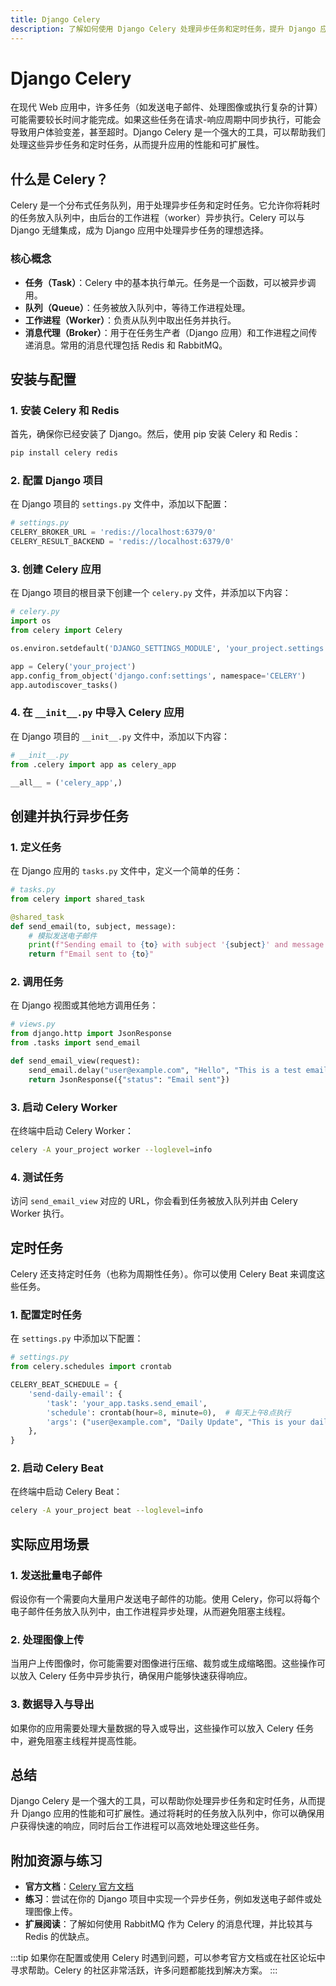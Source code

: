```yaml
---
title: Django Celery
description: 了解如何使用 Django Celery 处理异步任务和定时任务，提升 Django 应用的性能和可扩展性。
---
```


# Django Celery

在现代 Web 应用中，许多任务（如发送电子邮件、处理图像或执行复杂的计算）可能需要较长时间才能完成。如果这些任务在请求-响应周期中同步执行，可能会导致用户体验变差，甚至超时。Django Celery 是一个强大的工具，可以帮助我们处理这些异步任务和定时任务，从而提升应用的性能和可扩展性。

## 什么是 Celery？

Celery 是一个分布式任务队列，用于处理异步任务和定时任务。它允许你将耗时的任务放入队列中，由后台的工作进程（worker）异步执行。Celery 可以与 Django 无缝集成，成为 Django 应用中处理异步任务的理想选择。

### 核心概念

- **任务（Task）**：Celery 中的基本执行单元。任务是一个函数，可以被异步调用。
- **队列（Queue）**：任务被放入队列中，等待工作进程处理。
- **工作进程（Worker）**：负责从队列中取出任务并执行。
- **消息代理（Broker）**：用于在任务生产者（Django 应用）和工作进程之间传递消息。常用的消息代理包括 Redis 和 RabbitMQ。

## 安装与配置

### 1. 安装 Celery 和 Redis

首先，确保你已经安装了 Django。然后，使用 pip 安装 Celery 和 Redis：

```bash
pip install celery redis
```

### 2. 配置 Django 项目

在 Django 项目的 `settings.py` 文件中，添加以下配置：

```python
# settings.py
CELERY_BROKER_URL = 'redis://localhost:6379/0'
CELERY_RESULT_BACKEND = 'redis://localhost:6379/0'
```

### 3. 创建 Celery 应用

在 Django 项目的根目录下创建一个 `celery.py` 文件，并添加以下内容：

```python
# celery.py
import os
from celery import Celery

os.environ.setdefault('DJANGO_SETTINGS_MODULE', 'your_project.settings')

app = Celery('your_project')
app.config_from_object('django.conf:settings', namespace='CELERY')
app.autodiscover_tasks()
```

### 4. 在 `__init__.py` 中导入 Celery 应用

在 Django 项目的 `__init__.py` 文件中，添加以下内容：

```python
# __init__.py
from .celery import app as celery_app

__all__ = ('celery_app',)
```

## 创建并执行异步任务

### 1. 定义任务

在 Django 应用的 `tasks.py` 文件中，定义一个简单的任务：

```python
# tasks.py
from celery import shared_task

@shared_task
def send_email(to, subject, message):
    # 模拟发送电子邮件
    print(f"Sending email to {to} with subject '{subject}' and message '{message}'")
    return f"Email sent to {to}"
```

### 2. 调用任务

在 Django 视图或其他地方调用任务：

```python
# views.py
from django.http import JsonResponse
from .tasks import send_email

def send_email_view(request):
    send_email.delay("user@example.com", "Hello", "This is a test email")
    return JsonResponse({"status": "Email sent"})
```

### 3. 启动 Celery Worker

在终端中启动 Celery Worker：

```bash
celery -A your_project worker --loglevel=info
```

### 4. 测试任务

访问 `send_email_view` 对应的 URL，你会看到任务被放入队列并由 Celery Worker 执行。

## 定时任务

Celery 还支持定时任务（也称为周期性任务）。你可以使用 Celery Beat 来调度这些任务。

### 1. 配置定时任务

在 `settings.py` 中添加以下配置：

```python
# settings.py
from celery.schedules import crontab

CELERY_BEAT_SCHEDULE = {
    'send-daily-email': {
        'task': 'your_app.tasks.send_email',
        'schedule': crontab(hour=8, minute=0),  # 每天上午8点执行
        'args': ("user@example.com", "Daily Update", "This is your daily update."),
    },
}
```

### 2. 启动 Celery Beat

在终端中启动 Celery Beat：

```bash
celery -A your_project beat --loglevel=info
```

## 实际应用场景

### 1. 发送批量电子邮件

假设你有一个需要向大量用户发送电子邮件的功能。使用 Celery，你可以将每个电子邮件任务放入队列中，由工作进程异步处理，从而避免阻塞主线程。

### 2. 处理图像上传

当用户上传图像时，你可能需要对图像进行压缩、裁剪或生成缩略图。这些操作可以放入 Celery 任务中异步执行，确保用户能够快速获得响应。

### 3. 数据导入与导出

如果你的应用需要处理大量数据的导入或导出，这些操作可以放入 Celery 任务中，避免阻塞主线程并提高性能。

## 总结

Django Celery 是一个强大的工具，可以帮助你处理异步任务和定时任务，从而提升 Django 应用的性能和可扩展性。通过将耗时的任务放入队列中，你可以确保用户获得快速的响应，同时后台工作进程可以高效地处理这些任务。

## 附加资源与练习

- **官方文档**：[Celery 官方文档](https://docs.celeryproject.org/en/stable/)
- **练习**：尝试在你的 Django 项目中实现一个异步任务，例如发送电子邮件或处理图像上传。
- **扩展阅读**：了解如何使用 RabbitMQ 作为 Celery 的消息代理，并比较其与 Redis 的优缺点。

:::tip
如果你在配置或使用 Celery 时遇到问题，可以参考官方文档或在社区论坛中寻求帮助。Celery 的社区非常活跃，许多问题都能找到解决方案。
:::